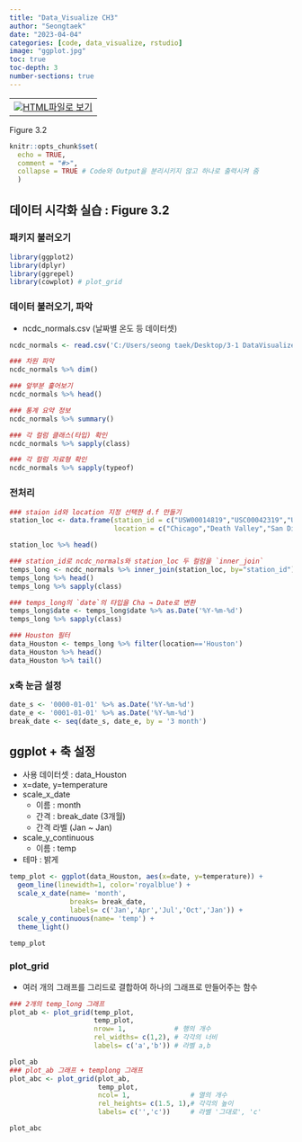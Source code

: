 ```yaml
---
title: "Data_Visualize CH3"
author: "Seongtaek"
date: "2023-04-04"
categories: [code, data_visualize, rstudio]
image: "ggplot.jpg"
toc: true
toc-depth: 3
number-sections: true
---
```


<table align="bottom">
  <td>
    <a target="_blank" href="figure-3.2.html"><img
    src = r_logo.png />HTML파일로 보기</a>
  </td>
</table>

Figure 3.2

```r
knitr::opts_chunk$set(
  echo = TRUE,
  comment = "#>",
  collapse = TRUE # Code와 Output을 분리시키지 않고 하나로 출력시켜 줌
  )
```

## 데이터 시각화 실습 : Figure 3.2

### 패키지 불러오기

```r
library(ggplot2)
library(dplyr)
library(ggrepel)
library(cowplot) # plot_grid
```

### 데이터 불러오기, 파악
- ncdc_normals.csv (날짜별 온도 등 데이터셋)

```r
ncdc_normals <- read.csv('C:/Users/seong taek/Desktop/3-1 DataVisualize/data_visualize/ncdc_normals.csv')

### 차원 파악
ncdc_normals %>% dim()

### 앞부분 훑어보기
ncdc_normals %>% head()

### 통계 요약 정보
ncdc_normals %>% summary()

### 각 컬럼 클래스(타입) 확인
ncdc_normals %>% sapply(class)

### 각 컬럼 자료형 확인
ncdc_normals %>% sapply(typeof)
```
### 전처리

```r
### staion id와 location 지정 선택한 d.f 만들기
station_loc <- data.frame(station_id = c("USW00014819","USC00042319","USW00093107","USW00012918"),
                          location = c("Chicago","Death Valley","San Diego","Houston"))

station_loc %>% head()
```

```r
### station_id로 ncdc_normals와 station_loc 두 컬럼을 `inner_join`
temps_long <- ncdc_normals %>% inner_join(station_loc, by="station_id")
temps_long %>% head()
temps_long %>% sapply(class)

### temps_long의 `date`의 타입을 Cha → Date로 변환
temps_long$date <- temps_long$date %>% as.Date('%Y-%m-%d')
temps_long %>% sapply(class)
```
```r
### Houston 필터 
data_Houston <- temps_long %>% filter(location=='Houston')
data_Houston %>% head()
data_Houston %>% tail()
```

### x축 눈금 설정
```r
date_s <- '0000-01-01' %>% as.Date('%Y-%m-%d')
date_e <- '0001-01-01' %>% as.Date('%Y-%m-%d')
break_date <- seq(date_s, date_e, by = '3 month')
```

## ggplot + 축 설정
- 사용 데이터셋 : data_Houston
- x=date, y=temperature
- scale_x_date
  - 이름 : month
  - 간격 : break_date (3개월)
  - 간격 라벨 (Jan ~ Jan)
- scale_y_continuous
  - 이름 : temp
- 테마 : 밝게

```r
temp_plot <- ggplot(data_Houston, aes(x=date, y=temperature)) +
  geom_line(linewidth=1, color='royalblue') +
  scale_x_date(name= 'month',
               breaks= break_date,
               labels= c('Jan','Apr','Jul','Oct','Jan')) +
  scale_y_continuous(name= 'temp') +
  theme_light()

temp_plot
```
### plot_grid
- 여러 개의 그래프를 그리드로 결합하여 하나의 그래프로 만들어주는 함수
```r
### 2개의 temp_long 그래프
plot_ab <- plot_grid(temp_plot,
                     temp_plot,
                     nrow= 1,            # 행의 개수
                     rel_widths= c(1,2), # 각각의 너비
                     labels= c('a','b')) # 라벨 a,b

plot_ab
### plot_ab 그래프 + templong 그래프
plot_abc <- plot_grid(plot_ab,
                      temp_plot,
                      ncol= 1,               # 열의 개수
                      rel_heights= c(1.5, 1),# 각각의 높이
                      labels= c('','c'))     # 라벨 '그대로', 'c'

plot_abc
```


